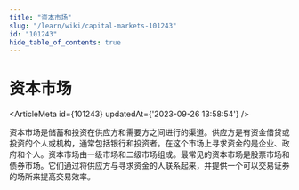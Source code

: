 ```yaml
---
title: "资本市场"
slug: "/learn/wiki/capital-markets-101243"
id: "101243"
hide_table_of_contents: true
---
```



# 资本市场

<ArticleMeta id={101243} updatedAt={'2023-09-26 13:58:54'} />
<div className='border-solid border-b border-t-0 my-4 border-[var(--ifm-color-gray-300)]' />

资本市场是储蓄和投资在供应方和需要方之间进行的渠道。供应方是有资金借贷或投资的个人或机构，通常包括银行和投资者。在这个市场上寻求资金的是企业、政府和个人。资本市场由一级市场和二级市场组成。最常见的资本市场是股票市场和债券市场。它们通过将供应方与寻求资金的人联系起来，并提供一个可以交易证券的场所来提高交易效率。
